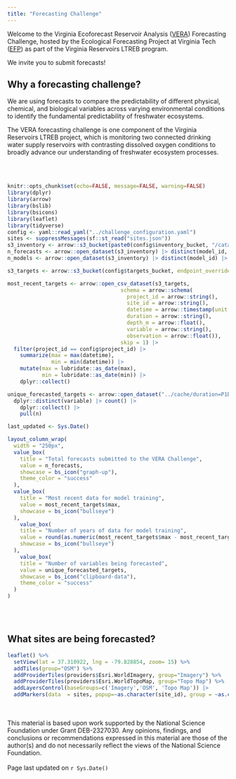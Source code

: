 ```yaml
---
title: "Forecasting Challenge"
---
```


Welcome to the Virginia Ecoforecast Reservoir Analysis ([VERA](http://ltreb-reservoirs.org/)) Forecasting Challenge, hosted by the Ecological Forecasting Project at Virginia Tech ([EFP](https://www.ecoforecastprojectvt.org/)) as part of the Virginia Reservoirs LTREB program.

We invite you to submit forecasts!

## Why a forecasting challenge? 

We are using forecasts to compare the predictability of different physical, chemical, and biological variables across varying environmental conditions to identify the fundamental predictability of freshwater ecosystems.

The VERA forecasting challenge is one component of the Virginia Reservoirs LTREB project, which is monitoring two connected drinking water supply reservoirs with contrasting dissolved oxygen conditions to broadly advance our understanding of freshwater ecosystem processes.

<br />
<br />
```r
knitr::opts_chunk$set(echo=FALSE, message=FALSE, warning=FALSE)
library(dplyr)
library(arrow)
library(bslib)
library(bsicons)
library(leaflet)
library(tidyverse)
config <- yaml::read_yaml("../challenge_configuration.yaml")
sites <- suppressMessages(sf::st_read("sites.json"))
s3_inventory <- arrow::s3_bucket(paste0(config$inventory_bucket, "/catalog/forecasts/project_id=", config$project_id), endpoint_override = config$endpoint, anonymous = TRUE)
n_forecasts <- arrow::open_dataset(s3_inventory) |> distinct(model_id, reference_date) |> collect() |> nrow()
n_models <- arrow::open_dataset(s3_inventory) |> distinct(model_id) |> collect() |> nrow()

s3_targets <- arrow::s3_bucket(config$targets_bucket, endpoint_override = config$endpoint, anonymous = TRUE)

most_recent_targets <- arrow::open_csv_dataset(s3_targets,
                                    schema = arrow::schema(
                                      project_id = arrow::string(),
                                      site_id = arrow::string(),
                                      datetime = arrow::timestamp(unit = "ns", timezone = "UTC"),
                                      duration = arrow::string(),
                                      depth_m = arrow::float(),
                                      variable = arrow::string(),
                                      observation = arrow::float()),
                                    skip = 1) |>
  filter(project_id == config$project_id) |> 
    summarize(max = max(datetime),
              min = min(datetime)) |> 
    mutate(max = lubridate::as_date(max),
           min = lubridate::as_date(min)) |> 
    dplyr::collect()

unique_forecasted_targets <- arrow::open_dataset("../cache/duration=P1D") |> 
  dplyr::distinct(variable) |> count() |> 
    dplyr::collect() |> 
    pull(n)

last_updated <- Sys.Date()
```

```r

layout_column_wrap(
  width = "250px",
  value_box(
    title = "Total forecasts submitted to the VERA Challenge", 
    value = n_forecasts,
    showcase = bs_icon("graph-up"),
    theme_color = "success" 
  ),
  value_box(
    title = "Most recent data for model training", 
    value = most_recent_targets$max,
    showcase = bs_icon("bullseye")
  ),
    value_box(
    title = "Number of years of data for model training", 
    value = round(as.numeric(most_recent_targets$max - most_recent_targets$min) /365, 2),
    showcase = bs_icon("bullseye")
  ),
    value_box(
    title = "Number of variables being forecasted", 
    value = unique_forecasted_targets,
    showcase = bs_icon("clipboard-data"),
    theme_color = "success" 
  )
)

```
<br />
<br />

## What sites are being forecasted?

```r
leaflet() %>%
  setView(lat = 37.310922, lng = -79.828854, zoom= 15) %>%
  addTiles(group="OSM") %>%
  addProviderTiles(providers$Esri.WorldImagery, group="Imagery") %>%
  addProviderTiles(providers$Esri.WorldTopoMap, group="Topo Map") %>%
  addLayersControl(baseGroups=c('Imagery','OSM', 'Topo Map')) |> 
  addMarkers(data  = sites, popup=~as.character(site_id), group = ~as.character(Partner), clusterOptions = markerClusterOptions())
```
<br />
<br />
This material is based upon work supported by the National Science Foundation under Grant DEB-2327030. Any opinions, findings, and conclusions or recommendations expressed in this material are those of the author(s) and do not necessarily reflect the views of the National Science Foundation.
<br />
<br />
Page last updated on `r Sys.Date()`
